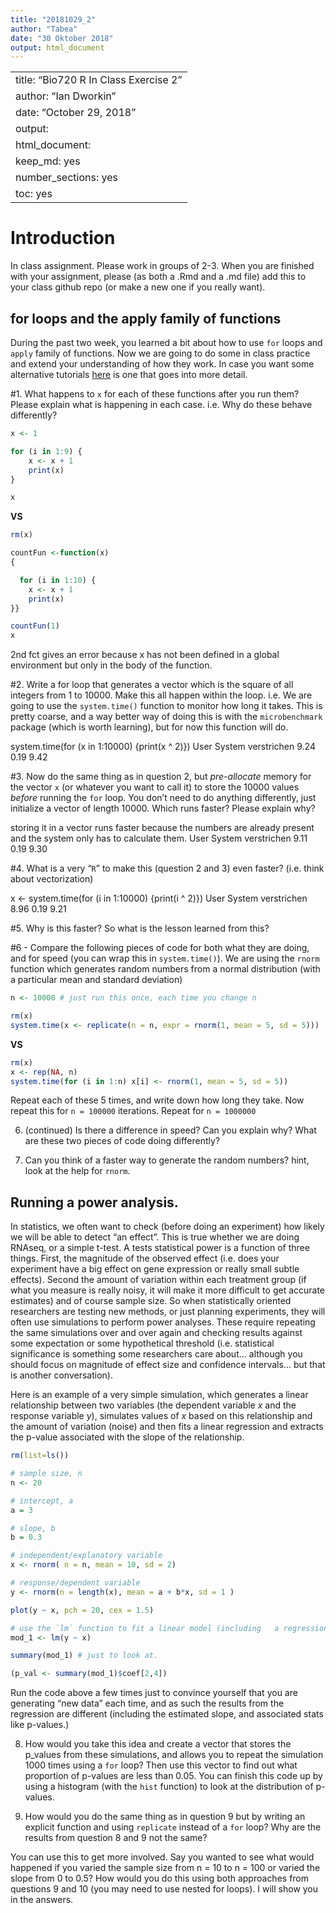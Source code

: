 ---
title: "20181029_2"
author: "Tabea"
date: "30 Oktober 2018"
output: html_document
---
---
title: "Bio720 R In Class Exercise 2"
author: "Ian Dworkin"
date: "October 29, 2018"
output: 
  html_document: 
    keep_md: yes
    number_sections: yes
    toc: yes
---
# Introduction

In class assignment. Please work in groups of 2-3. When you are finished with your assignment, please (as both a .Rmd and a .md file) add this to your class github repo (or make a new one if you really want). 

## for loops and the apply family of functions
During the past two week, you learned a bit about how to use `for` loops and `apply` family of functions. Now we are going to do some in class practice and extend your understanding of how they work. In case you want some alternative tutorials [here](https://www.datacamp.com/community/tutorials/tutorial-on-loops-in-r#gs.FgFVHlY) is one that goes into more detail.

#1. What happens to `x` for each of these functions after you run them? Please explain what is happening in each case. i.e. Why do these behave differently?

```{r}
x <- 1

for (i in 1:9) {
    x <- x + 1
    print(x)
}

x

```

**VS**

```{r, error=TRUE}
rm(x)

countFun <-function(x)
{

  for (i in 1:10) {
    x <- x + 1
    print(x)
}}

countFun(1)
x
```
2nd fct gives an error because x has not been defined in a global environment but only in the body of the function.

#2. Write a for loop that generates a vector which is the square of all integers from 1 to 10000. Make this all happen within the loop. i.e. We are going to use the `system.time()` function to monitor how long it takes. This is pretty coarse, and a way better way of doing this is with the `microbenchmark` package (which is worth learning), but for now this function will do.

system.time(for (x in 1:10000) {print(x ^ 2)})
       User      System verstrichen 
       9.24        0.19        9.42 

#3.  Now do the same thing as in question 2, but *pre-allocate* memory for the vector `x` (or whatever you want to call it) to store the 10000 values *before* running the `for` loop. You don't need to do anything differently, just initialize a vector of length 10000. Which runs faster? Please explain why?

storing it in a vector runs faster because the numbers are already present and the system only has to calculate them.
     User      System verstrichen 
       9.11        0.19        9.30 

#4. What is a very "`R`" to make this (question 2 and 3) even faster? (i.e. think about vectorization)

x <- system.time(for (i in 1:10000) {print(i ^ 2)})
       User      System verstrichen 
       8.96        0.19        9.21 

#5. Why is this faster? So what is the lesson learned from this?



#6 - Compare the following pieces of code for both what they are doing, and for speed (you can wrap this in `system.time()`). We are using the `rnorm` function which generates random numbers from a normal distribution (with a particular mean and standard deviation)

```{r}
n <- 10000 # just run this once, each time you change n

rm(x)
system.time(x <- replicate(n = n, expr = rnorm(1, mean = 5, sd = 5)))

```

**VS**

```{r}
rm(x)
x <- rep(NA, n)
system.time(for (i in 1:n) x[i] <- rnorm(1, mean = 5, sd = 5))
```

Repeat each of these 5 times, and write down how long they take. Now repeat this for `n = 100000` iterations. Repeat for `n = 1000000`

6. (continued) Is there a difference in speed? Can you explain why? What are these two pieces of code doing differently?


7. Can you think of a faster way to generate the random numbers? hint, look at the help for `rnorm`.

## Running a power analysis.

In statistics, we often want to check (before doing an experiment) how likely we will be able to detect "an effect". This is true whether we are doing RNAseq, or a simple t-test. A tests statistical power is a function of three things. First, the magnitude of the observed effect (i.e. does your experiment have a big effect on gene expression or really small subtle effects). Second the amount of variation within each treatment group (if what you measure is really noisy, it will make it more difficult to get accurate estimates) and of course sample size. So when statistically oriented researchers are testing new methods, or just planning experiments, they will often use simulations to perform power analyses.  These require repeating the same simulations over and over again and checking results against some expectation or some hypothetical threshold (i.e. statistical significance is something some researchers care about... although you should focus on magnitude of effect size and confidence intervals... but that is another conversation).

Here is an example of a very simple simulation, which generates a linear relationship between two variables (the dependent variable *x* and the response variable *y*), simulates values of *x* based on this relationship and the amount of variation (noise) and then fits a linear regression and extracts the p-value associated with the slope of the relationship.

```{r}
rm(list=ls())

# sample size, n
n <- 20

# intercept, a
a = 3

# slope, b
b = 0.3

# independent/explanatory variable
x <- rnorm( n = n, mean = 10, sd = 2)

# response/dependent variable
y <- rnorm(n = length(x), mean = a + b*x, sd = 1 )

plot(y ~ x, pch = 20, cex = 1.5)

# use the `lm` function to fit a linear model (including   a regression like here)
mod_1 <- lm(y ~ x)

summary(mod_1) # just to look at.

(p_val <- summary(mod_1)$coef[2,4])

```

Run the code above a few times just to convince yourself that you are generating "new data" each time, and as such the results from the regression are different (including the estimated slope, and associated stats like p-values.)

8. How would you take this idea and create a vector that stores the p_values from these simulations, and allows you to repeat the simulation 1000 times using a `for` loop? Then use this vector to find out what proportion of p-values are less than 0.05. You can finish this code up by using a histogram (with the `hist` function) to look at the distribution of p-values.


9. How would you do the same thing as in question 9 but by writing an explicit function and using `replicate` instead of a `for` loop? Why are the results from question 8 and 9 not the same?


You can use this to get more involved. Say you wanted to see what would happened if you varied the sample size from n = 10 to n = 100 or varied the slope from 0 to 0.5? How would you do this using both approaches from questions 9 and 10 (you may need to use nested for loops). I will show you in the answers.
